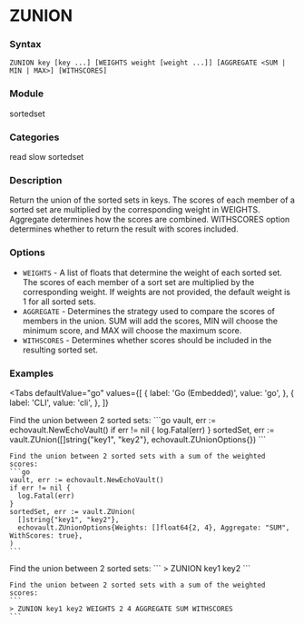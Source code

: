 
# ZUNION

### Syntax
```
ZUNION key [key ...] [WEIGHTS weight [weight ...]] [AGGREGATE <SUM | MIN | MAX>] [WITHSCORES]
```

### Module
<span className="acl-category">sortedset</span>

### Categories 
<span className="acl-category">read</span>
<span className="acl-category">slow</span>
<span className="acl-category">sortedset</span>

### Description 
Return the union of the sorted sets in keys. The scores of each member of
a sorted set are multiplied by the corresponding weight in WEIGHTS. Aggregate determines how the scores are combined.
WITHSCORES option determines whether to return the result with scores included.

### Options 
- `WEIGHTS` - A list of floats that determine the weight of each sorted set. The scores of each member
of a sort set are multiplied by the corresponding weight. If weights are not provided, the default weight
is 1 for all sorted sets.
- `AGGREGATE` - Determines the strategy used to compare the scores of members in the union.
  SUM will add the scores, MIN will choose the minimum score, and MAX will choose the maximum score.
- `WITHSCORES` - Determines whether scores should be included in the resulting sorted set.

### Examples

<Tabs
  defaultValue="go"
  values={[
    { label: 'Go (Embedded)', value: 'go', },
    { label: 'CLI', value: 'cli', },
  ]}
>
  <TabItem value="go">
    Find the union between 2 sorted sets:
    ```go
    vault, err := echovault.NewEchoVault()
    if err != nil {
      log.Fatal(err)
    }
    sortedSet, err := vault.ZUnion([]string{"key1", "key2"}, echovault.ZUnionOptions{})
    ```

    Find the union between 2 sorted sets with a sum of the weighted scores:
    ```go
    vault, err := echovault.NewEchoVault()
    if err != nil {
      log.Fatal(err)
    }
    sortedSet, err := vault.ZUnion(
      []string{"key1", "key2"},
      echovault.ZUnionOptions{Weights: []float64{2, 4}, Aggregate: "SUM", WithScores: true},
    )
    ```
  </TabItem>
  <TabItem value="cli">
    Find the union between 2 sorted sets:
    ```
    > ZUNION key1 key2
    ```

    Find the union between 2 sorted sets with a sum of the weighted scores:
    ```
    > ZUNION key1 key2 WEIGHTS 2 4 AGGREGATE SUM WITHSCORES
    ```
  </TabItem>
</Tabs>  
